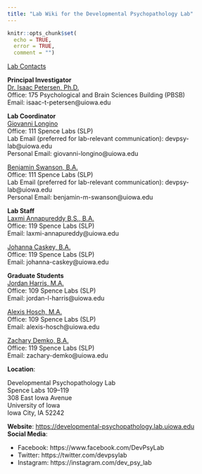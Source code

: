 ```yaml
---
title: "Lab Wiki for the Developmental Psychopathology Lab"
---
```


```r
knitr::opts_chunk$set(
  echo = TRUE,
  error = TRUE,
  comment = "")
```

<u>Lab Contacts</u>

**Principal Investigator**\
[Dr. Isaac Petersen, Ph.D.](https://psychology.uiowa.edu/people/isaac-petersen)\
Office: 175 Psychological and Brain Sciences Building (PBSB)\
Email: isaac-t-petersen@uiowa.edu

**Lab Coordinator**\
[Giovanni Longino](https://developmental-psychopathology.lab.uiowa.edu/people/giovanni-longino-0)\
Office: 111 Spence Labs (SLP)\
Lab Email (preferred for lab-relevant communication): devpsy-lab@uiowa.edu\
Personal Email: giovanni-longino@uiowa.edu

[Benjamin Swanson, B.A.](https://developmental-psychopathology.lab.uiowa.edu/people/benjamin-swanson)\
Office: 111 Spence Labs (SLP)\
Lab Email (preferred for lab-relevant communication): devpsy-lab@uiowa.edu\
Personal Email: benjamin-m-swanson@uiowa.edu

**Lab Staff**\
[Laxmi Annapureddy B.S., B.A.](https://developmental-psychopathology.lab.uiowa.edu/people/laxmi-annapureddy)\
Office: 119 Spence Labs (SLP)\
Email: laxmi-annapureddy@uiowa.edu

[Johanna Caskey, B.A.](https://developmental-psychopathology.lab.uiowa.edu/people/johanna-caskey)\
Office: 119 Spence Labs (SLP)\
Email: johanna-caskey@uiowa.edu

**Graduate Students**\
[Jordan Harris, M.A.](https://developmental-psychopathology.lab.uiowa.edu/people/jordan-harris)\
Office: 109 Spence Labs (SLP)\
Email: jordan-l-harris@uiowa.edu

[Alexis Hosch, M.A.](https://developmental-psychopathology.lab.uiowa.edu/people/alexis-hosch)\
Office: 109 Spence Labs (SLP)\
Email: alexis-hosch@uiowa.edu

[Zachary Demko, B.A.](https://developmental-psychopathology.lab.uiowa.edu/people/zachary-demko)\
Office: 119 Spence Labs (SLP)\
Email: zachary-demko@uiowa.edu

**Location**:

Developmental Psychopathology Lab\
Spence Labs 109–119\
308 East Iowa Avenue\
University of Iowa\
Iowa City, IA 52242

**Website**: [https://developmental-psychopathology.lab.uiowa.edu](https://developmental-psychopathology.lab.uiowa.edu)\
**Social Media**:

- Facebook: https://www.facebook.com/DevPsyLab
- Twitter: https://twitter.com/devpsylab
- Instagram: https://instagram.com/dev_psy_lab
